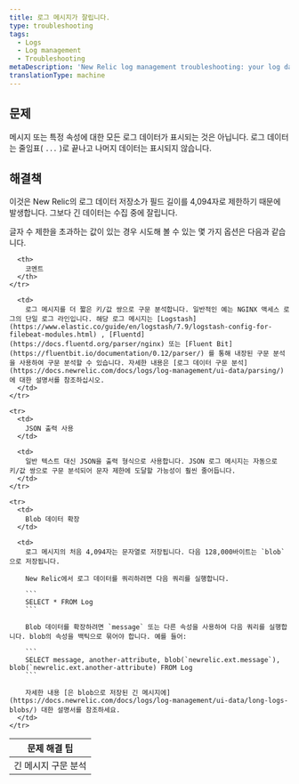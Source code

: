 ```yaml
---
title: 로그 메시지가 잘립니다.
type: troubleshooting
tags:
  - Logs
  - Log management
  - Troubleshooting
metaDescription: 'New Relic log management troubleshooting: your log data is not being displayed completely; it ends incompletely, with an ellipses.'
translationType: machine
---
```


## 문제

메시지 또는 특정 속성에 대한 모든 로그 데이터가 표시되는 것은 아닙니다. 로그 데이터는 줄임표( `...` )로 끝나고 나머지 데이터는 표시되지 않습니다.

## 해결책

이것은 New Relic의 로그 데이터 저장소가 필드 길이를 4,094자로 제한하기 때문에 발생합니다. 그보다 긴 데이터는 수집 중에 잘립니다.

글자 수 제한을 초과하는 값이 있는 경우 시도해 볼 수 있는 몇 가지 옵션은 다음과 같습니다.

<table>
  <thead>
    <tr>
      <th style={{ width: "200px" }}>
        문제 해결 팁
      </th>

      <th>
        코멘트
      </th>
    </tr>
  </thead>

  <tbody>
    <tr>
      <td>
        긴 메시지 구문 분석
      </td>

      <td>
        로그 메시지를 더 짧은 키/값 쌍으로 구문 분석합니다. 일반적인 예는 NGINX 액세스 로그의 단일 로그 라인입니다. 해당 로그 메시지는 [Logstash](https://www.elastic.co/guide/en/logstash/7.9/logstash-config-for-filebeat-modules.html) , [Fluentd](https://docs.fluentd.org/parser/nginx) 또는 [Fluent Bit](https://fluentbit.io/documentation/0.12/parser/) 를 통해 내장된 구문 분석을 사용하여 구문 분석할 수 있습니다. 자세한 내용은 [로그 데이터 구문 분석](https://docs.newrelic.com/docs/logs/log-management/ui-data/parsing/) 에 대한 설명서를 참조하십시오.
      </td>
    </tr>

    <tr>
      <td>
        JSON 출력 사용
      </td>

      <td>
        일반 텍스트 대신 JSON을 출력 형식으로 사용합니다. JSON 로그 메시지는 자동으로 키/값 쌍으로 구문 분석되어 문자 제한에 도달할 가능성이 훨씬 줄어듭니다.
      </td>
    </tr>

    <tr>
      <td>
        Blob 데이터 확장
      </td>

      <td>
        로그 메시지의 처음 4,094자는 문자열로 저장됩니다. 다음 128,000바이트는 `blob` 으로 저장됩니다.

        New Relic에서 로그 데이터를 쿼리하려면 다음 쿼리를 실행합니다.

        ```
        SELECT * FROM Log
        ```

        Blob 데이터를 확장하려면 `message` 또는 다른 속성을 사용하여 다음 쿼리를 실행합니다. blob의 속성을 백틱으로 묶어야 합니다. 예를 들어:

        ```
        SELECT message, another-attribute, blob(`newrelic.ext.message`), blob(`newrelic.ext.another-attribute) FROM Log
        ```

        자세한 내용 [은 blob으로 저장된 긴 메시지에](https://docs.newrelic.com/docs/logs/log-management/ui-data/long-logs-blobs/) 대한 설명서를 참조하세요.
      </td>
    </tr>
  </tbody>
</table>